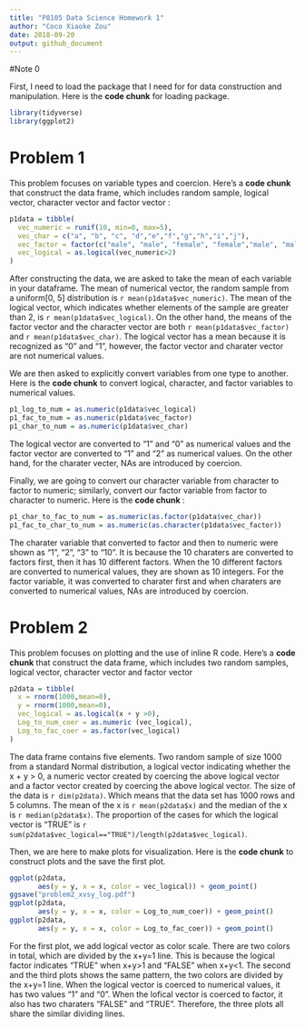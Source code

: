 ```yaml
---
title: "P8105 Data Science Homework 1"
author: "Coco Xiaoke Zou"
date: 2018-09-20
output: github_document
---
```


#Note 0 

First, I need to load the package that I need for for data construction and manipulation. Here is the **code chunk** for loading package. 

```r
library(tidyverse)
library(ggplot2)
```


# Problem 1

This problem focuses on variable types and coercion. Here's a **code chunk** that construct the data frame, which includes random sample, logical vector, character vector and factor vector :

```r
p1data = tibble(
  vec_numeric = runif(10, min=0, max=5),
  vec_char = c("a", "b", "c", "d","e","f","g","h","i","j"),
  vec_factor = factor(c("male", "male", "female", "female","male", "male", "female", "female","male", "male")),
  vec_logical = as.logical(vec_numeric>2)
)

```

After constructing the data, we are asked to take the mean of each variable in your dataframe. The mean of numerical vector, the random sample from a uniform[0, 5] distribution is `r mean(p1data$vec_numeric)`. The mean of the logical vector, which indicates whether elements of the sample are greater than 2, is `r mean(p1data$vec_logical)`. On the other hand, the means of the factor vector and the character vector are both `r mean(p1data$vec_factor)` and `r mean(p1data$vec_char)`. The logical vector has a mean because it is recognized as "0" and "1", however, the factor vector and charater vector are not numerical values.

We are then asked to explicitly convert variables from one type to another. Here is the **code chunk** to convert logical, character, and factor variables to numerical values. 

```r
p1_log_to_num = as.numeric(p1data$vec_logical)
p1_fac_to_num = as.numeric(p1data$vec_factor)
p1_char_to_num = as.numeric(p1data$vec_char)
```

The logical vector are converted to "1" and "0" as numerical values and the factor vector are converted to "1" and "2" as numerical values. On the other hand, for the charater vecter, NAs are introduced by coercion. 

Finally, we are going to convert our character variable from character to factor to numeric; similarly, convert our factor variable from factor to character to numeric. Here is the **code chunk** :

```r
p1_char_to_fac_to_num = as.numeric(as.factor(p1data$vec_char))
p1_fac_to_char_to_num = as.numeric(as.character(p1data$vec_factor))
```

The charater variable that converted to factor and then to numeric were shown as "1", "2", "3" to "10". It is because the 10 charaters are converted to factors first, then it has 10 different factors. When the 10 different factors are converted to numerical values, they are shown as 10 integers. For the factor variable, it was converted to charater first and when charaters are converted to numerical values, NAs are introduced by coercion. 

# Problem 2

This problem focuses on plotting and the use of inline R code. Here's a **code chunk** that construct the data frame, which includes two random samples, logical vector, character vector and factor vector

```r
p2data = tibble(
  x = rnorm(1000,mean=0),
  y = rnorm(1000,mean=0),
  vec_logical = as.logical(x + y >0),
  Log_to_num_coer = as.numeric (vec_logical),
  Log_to_fac_coer = as.factor(vec_logical)
)
```

The data frame contains five elements. Two random sample of size 1000 from a standard Normal distribution, a logical vector indicating whether the x + y > 0, a numeric vector created by coercing the above logical vector and a factor vector created by coercing the above logical vector. The size of the data is `r dim(p2data)`. Which means that the data set has 1000 rows and 5 columns. The mean of the x is `r mean(p2data$x)` and the median of the x is `r median(p2data$x)`. The proportion of the cases for which the logical vector is "TRUE" is `r sum(p2data$vec_logical=="TRUE")/length(p2data$vec_logical)`.

Then, we are here to make plots for visualization. Here is the **code chunk** to construct plots and the save the first plot. 

```r
ggplot(p2data,
       aes(y = y, x = x, color = vec_logical)) + geom_point()
ggsave("problem2_xvsy_log.pdf")
ggplot(p2data,
       aes(y = y, x = x, color = Log_to_num_coer)) + geom_point()
ggplot(p2data,
       aes(y = y, x = x, color = Log_to_fac_coer)) + geom_point()
```

For the first plot, we add logical vector as color scale. There are two colors in total, which are divided by the x+y=1 line. This is because the logical factor indicates "TRUE" when x+y>1 and "FALSE" when x+y<1. The second and the third plots shows the same pattern, the two colors are divided by the x+y=1 line. When the logical vector is coerced to numerical values, it has two values "1" and "0". When the lofical vector is coerced to factor, it also has two charaters "FALSE" and "TRUE". Therefore, the three plots all share the similar dividing lines. 